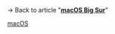 {{LSR
|article = macOS Big Sur
|latest release version = 11.6.1<ref>{{cite web|url=https://www.macrumors.com/2021/10/26/apple-macos-big-sur-11-6-1-security-fixes/|title=Apple Releases macOS Big Sur 11.6.1 With Security Fixes|website=[[MacRumors]]|first=Juli|last=Clover|date=October 26, 2021|access-date=October 26, 2021}}</ref> (20G224)<ref>{{cite web|url=https://support.apple.com/en-us/HT211896#macos1161|title=What's new in the updates for macOS Big Sur|website=Apple Support|publisher=[[Apple Inc.]]|date=October 25, 2021|access-date=October 26, 2021}}</ref>
|latest release date = {{Start date and age|2021|10|25}}
}}
<noinclude>
→ Back to article "'''[[macOS Big Sur]]'''"
{{Template reference list}}
[[Category:Latest stable software release templates|macOS]]
</noinclude>